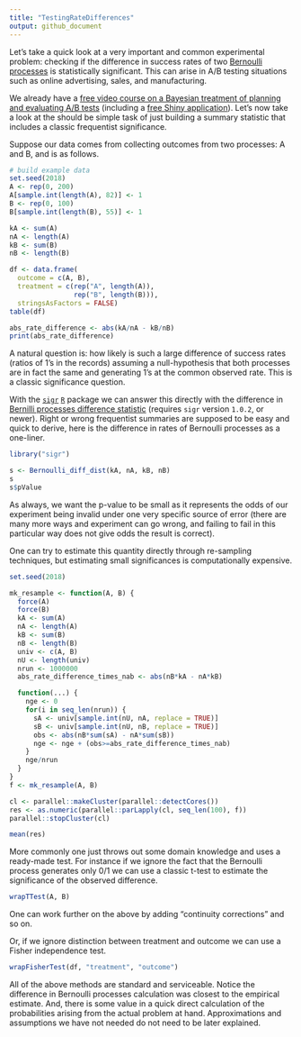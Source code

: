 ```yaml
---
title: "TestingRateDifferences"
output: github_document
---
```


Let's take a quick look at a very important and common experimental problem: checking if the difference in success rates of two [Bernoulli processes](https://en.wikipedia.org/wiki/Bernoulli_process) is statistically significant.  This can arise in A/B testing situations such as online advertising, sales, and manufacturing.

We already have a [free video course on a Bayesian treatment of planning and evaluating A/B tests](http://www.win-vector.com/blog/2016/02/free-video-course-applied-bayesian-ab-testing-in-r/) (including a [free Shiny application](https://github.com/WinVector/CampaignPlanner_v3)).  Let's now take a look at the should be simple task of just building a summary statistic that includes a classic frequentist significance.

Suppose our data comes from collecting outcomes from two processes: A and B, and is as follows.


```r
# build example data
set.seed(2018)
A <- rep(0, 200)
A[sample.int(length(A), 82)] <- 1
B <- rep(0, 100)
B[sample.int(length(B), 55)] <- 1

kA <- sum(A)
nA <- length(A)
kB <- sum(B)
nB <- length(B)

df <- data.frame(
  outcome = c(A, B), 
  treatment = c(rep("A", length(A)), 
                rep("B", length(B))),
  stringsAsFactors = FALSE)
table(df)

abs_rate_difference <- abs(kA/nA - kB/nB)
print(abs_rate_difference)
```

A natural question is: how likely is such a large difference of success rates (ratios of 1's in the records) assuming a null-hypothesis that both processes are in fact the same and generating 1's at the common observed rate.  This is a classic significance question.

With the [`sigr`]( https://CRAN.R-project.org/package=sigr) [`R`](https://www.r-project.org) package we can answer this directly with the difference in [Bernilli processes difference statistic](https://winvector.github.io/sigr/reference/Bernoulli_diff_dist.html) (requires `sigr` version `1.0.2`, or newer).  Right or wrong frequentist summaries are supposed to be easy and quick to derive, here is the difference in rates of Bernoulli processes as a one-liner.


```r
library("sigr")

s <- Bernoulli_diff_dist(kA, nA, kB, nB)
s
s$pValue
```

As always, we want the p-value to be small as it represents the odds of our experiment being invalid under one very specific source of error (there are many more ways and experiment can go wrong, and failing to fail in this particular way does not give odds the result is correct).

One can try to estimate this quantity directly through re-sampling techniques, but estimating small significances is computationally expensive.

```r
set.seed(2018)

mk_resample <- function(A, B) {
  force(A)
  force(B)
  kA <- sum(A)
  nA <- length(A)
  kB <- sum(B)
  nB <- length(B)
  univ <- c(A, B)
  nU <- length(univ)
  nrun <- 1000000
  abs_rate_difference_times_nab <- abs(nB*kA - nA*kB)

  function(...) {
    nge <- 0
    for(i in seq_len(nrun)) {
      sA <- univ[sample.int(nU, nA, replace = TRUE)]
      sB <- univ[sample.int(nU, nB, replace = TRUE)]
      obs <- abs(nB*sum(sA) - nA*sum(sB))
      nge <- nge + (obs>=abs_rate_difference_times_nab)
    }
    nge/nrun
  }
}
f <- mk_resample(A, B)

cl <- parallel::makeCluster(parallel::detectCores())
res <- as.numeric(parallel::parLapply(cl, seq_len(100), f))
parallel::stopCluster(cl)

mean(res)
```

More commonly one just throws out some domain knowledge and uses a ready-made test.  For instance if we ignore the fact that the Bernoulli process generates only 0/1 we can use a classic t-test to estimate the significance of the observed difference.

```r
wrapTTest(A, B)
```

One can work further on the above by adding "continuity corrections" and so on.

Or, if we ignore distinction between treatment and outcome we can use a Fisher independence test.

```r
wrapFisherTest(df, "treatment", "outcome")
```

All of the above methods are standard and serviceable.  Notice the difference in Bernoulli processes calculation was closest to the empirical estimate. And, there is some value in a quick direct calculation of the probabilities arising from the actual problem at hand.  Approximations and assumptions we have not needed do not need to be later explained.



